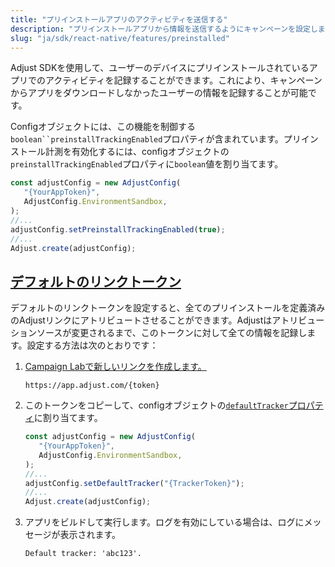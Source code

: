 ```yaml
---
title: "プリインストールアプリのアクティビティを送信する"
description: "プリインストールアプリから情報を送信するようにキャンペーンを設定します。"
slug: "ja/sdk/react-native/features/preinstalled"
---
```


Adjust SDKを使用して、ユーザーのデバイスにプリインストールされているアプリでのアクティビティを記録することができます。これにより、キャンペーンからアプリをダウンロードしなかったユーザーの情報を記録することが可能です。

Configオブジェクトには、この機能を制御する`boolean``preinstallTrackingEnabled`プロパティが含まれています。プリインストール計測を有効化するには、configオブジェクトの`preinstallTrackingEnabled`プロパティに`boolean`値を割り当てます。

```jsx
const adjustConfig = new AdjustConfig(
   "{YourAppToken}",
   AdjustConfig.EnvironmentSandbox,
);
//...
adjustConfig.setPreinstallTrackingEnabled(true);
//...
Adjust.create(adjustConfig);
```

## [デフォルトのリンクトークン](default-link-token)

デフォルトのリンクトークンを設定すると、全てのプリインストールを定義済みのAdjustリンクにアトリビュートさせることができます。Adjustはアトリビューションソースが変更されるまで、このトークンに対して全ての情報を記録します。設定する方法は次のとおりです：

1. [Campaign Labで新しいリンクを作成します。](https://help.adjust.com/ja/article/links)

   ```text
   https://app.adjust.com/{token}
   ```

2. このトークンをコピーして、configオブジェクトの[`defaultTracker`プロパティ](/ja/sdk/flutter/configuration#set-default-link-token)に割り当てます。

   ```jsx
   const adjustConfig = new AdjustConfig(
      "{YourAppToken}",
      AdjustConfig.EnvironmentSandbox,
   );
   //...
   adjustConfig.setDefaultTracker("{TrackerToken}");
   //...
   Adjust.create(adjustConfig);
   ```

3. アプリをビルドして実行します。ログを有効にしている場合は、ログにメッセージが表示されます。

   ```text
   Default tracker: 'abc123'.
   ```

